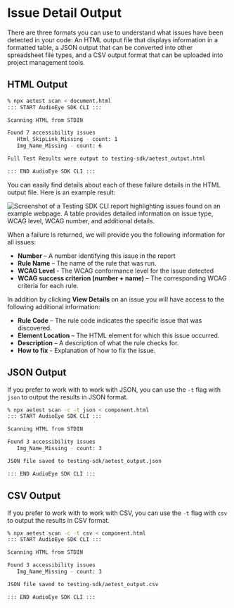# Issue Detail Output

There are three formats you can use to understand what issues have been detected in your code: An HTML output file that
displays information in a formatted table, a JSON output that can be converted into other spreadsheet file types, and a
CSV output format that can be uploaded into project management tools.

## HTML Output

```bash
% npx aetest scan < document.html
::: START AudioEye SDK CLI :::

Scanning HTML from STDIN

Found 7 accessibility issues
   Html_SkipLink_Missing - count: 1
   Img_Name_Missing - count: 6

Full Test Results were output to testing-sdk/aetest_output.html

::: END AudioEye SDK CLI :::
```

You can easily find details about each of these failure details in the HTML output file. Here is an example result:

![Screenshot of a Testing SDK CLI report highlighting issues found on an example webpage. A table provides detailed information on issue type, WCAG level, WCAG number, and additional details.](/img/html-output-table.png)

When a failure is returned, we will provide you the following information for all issues:

- **Number** – A number identifying this issue in the report
- **Rule Name** – The name of the rule that was run.
- **WCAG Level** - The WCAG conformance level for the issue detected
- **WCAG success criterion (number + name)** – The corresponding WCAG criteria for each rule.

In addition by clicking **View Details** on an issue you will have access to the following additional information:

- **Rule Code** – The rule code indicates the specific issue that was discovered.
- **Element Location** – The HTML element for which this issue occurred.
- **Description** – A description of what the rule checks for.
- **How to fix** - Explanation of how to fix the issue.

## JSON Output

If you prefer to work with to work with JSON, you can use the `-t` flag with `json` to output the results in JSON
format.

```bash
% npx aetest scan -c -t json < component.html
::: START AudioEye SDK CLI :::

Scanning HTML from STDIN

Found 3 accessibility issues
   Img_Name_Missing - count: 3

JSON file saved to testing-sdk/aetest_output.json

::: END AudioEye SDK CLI :::
```

## CSV Output

If you prefer to work with to work with CSV, you can use the `-t` flag with `csv` to output the results in CSV format.

```bash
% npx aetest scan -c -t csv < component.html
::: START AudioEye SDK CLI :::

Scanning HTML from STDIN

Found 3 accessibility issues
   Img_Name_Missing - count: 3

JSON file saved to testing-sdk/aetest_output.csv

::: END AudioEye SDK CLI :::
```
